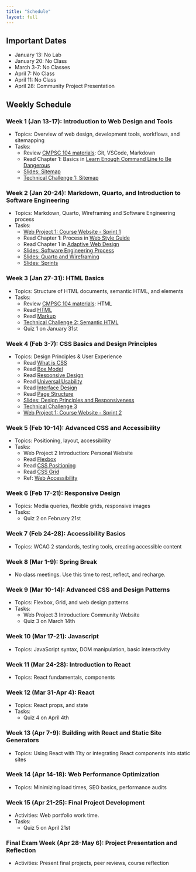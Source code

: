 ```yaml
---
title: "Schedule"
layout: full
---
```


## Important Dates

- January 13: No Lab
- January 20: No Class
- March 3-7: No Classes
- April 7: No Class
- April 11: No Class
- April 28: Community Project Presentation



## Weekly Schedule

### Week 1 (Jan 13-17): Introduction to Web Design and Tools  
- Topics: Overview of web design, development tools, workflows, and sitemapping  
- Tasks:  
  - Review [CMPSC 104 materials](https://github.com/allegheny-college-cmpsc-104-Fall-2024/classDocs/tree/main/lessons): Git, VSCode, Markdown
  - Read Chapter 1: Basics in [Learn Enough Command Line to Be Dangerous](https://www.learnenough.com/command-line-tutorial)  
  - [Slides: Sitemap](week1/index.qmd)
  - [Technical Challenge 1: Sitemap](https://classroom.github.com/a/4uWr1dqq)

### Week 2 (Jan 20-24): Markdown, Quarto, and Introduction to Software Engineering    
- Topics: Markdown, Quarto, Wireframing and Software Engineering process
- Tasks:  
  - [Web Project 1: Course Website - Sprint 1](https://classroom.github.com/a/TWfWTBaQ)
  - Read Chapter 1: Process in [Web Style Guide](https://www.webstyleguide.com/wsg3/1-process)  
  - Read Chapter 1 in [Adaptive Web Design](https://adaptivewebdesign.info/1st-edition/read/)
  - [Slides: Software Engineering Process](week2/index.qmd)
  - [Slides: Quarto and Wireframing](week2_2/index.qmd)
  - [Slides: Sprints](week2_3/index.qmd)

### Week 3 (Jan 27-31): HTML Basics  
- Topics: Structure of HTML documents, semantic HTML, and elements  
- Tasks:  
  - Review [CMPSC 104 materials](https://github.com/allegheny-college-cmpsc-104-Fall-2024/classDocs/tree/main/lessons): HTML
  - Read [HTML](https://developer.mozilla.org/en-US/docs/Web/HTML)
  - Read [Markup](https://adaptivewebdesign.info/1st-edition/read/chapter-2.html)
  - [Technical Challenge 2: Semantic HTML](https://classroom.github.com/a/32KcroMs)
  - Quiz 1 on January 31st

### Week 4 (Feb 3-7): CSS Basics and Design Principles  
- Topics: Design Principles & User Experience 
  - Read [What is CSS](https://developer.mozilla.org/en-US/docs/Learn_web_development/Core/Styling_basics/What_is_CSS)
  - Read [Box Model](https://developer.mozilla.org/en-US/docs/Learn_web_development/Core/Styling_basics/Box_model)
  - Read [Responsive Design](https://developer.mozilla.org/en-US/docs/Learn_web_development/Core/CSS_layout/Responsive_Design)
  - Read [Universal Usability](https://www.webstyleguide.com/wsg3/2-universal-usability/index.html)
  - Read [Interface Design](https://www.webstyleguide.com/wsg3/4-interface-design/index.html)
  - Read [Page Structure](https://www.webstyleguide.com/wsg3/6-page-structure/index.html)
  - [Slides: Design Principles and Responsiveness](week4/index.qmd)
  - [Technical Challenge 3](https://classroom.github.com/a/f1JC8UnX)
  - [Web Project 1: Course Website - Sprint 2](https://classroom.github.com/a/TWfWTBaQ)

### Week 5 (Feb 10-14): Advanced CSS and Accessibility 
- Topics: Positioning, layout, accessibility
- Tasks:  
  - Web Project 2 Introduction: Personal Website 
  - Read [Flexbox](https://developer.mozilla.org/en-US/docs/Learn_web_development/Core/CSS_layout/Flexbox)
  - Read [CSS Positioning](https://developer.mozilla.org/en-US/docs/Web/CSS/position)
  - Read [CSS Grid](https://developer.mozilla.org/en-US/docs/Learn_web_development/Core/CSS_layout/Grids)
  - Ref: [Web Accessibility](https://developer.mozilla.org/en-US/docs/Learn_web_development/Core/Accessibility)

### Week 6 (Feb 17-21): Responsive Design  
- Topics: Media queries, flexible grids, responsive images 
- Tasks:  
  - Quiz 2 on February 21st 

### Week 7 (Feb 24-28): Accessibility Basics  
- Topics: WCAG 2 standards, testing tools, creating accessible content  

### Week 8 (Mar 1-9): Spring Break
- No class meetings. Use this time to rest, reflect, and recharge.

### Week 9 (Mar 10-14): Advanced CSS and Design Patterns   
- Topics: Flexbox, Grid, and web design patterns  
- Tasks:  
  - Web Project 3 Introduction: Community Website 
  - Quiz 3 on March 14th 

### Week 10 (Mar 17-21): Javascript  
- Topics: JavaScript syntax, DOM manipulation, basic interactivity  

### Week 11 (Mar 24-28): Introduction to React 
- Topics: React fundamentals, components   

### Week 12 (Mar 31-Apr 4): React  
- Topics: React props, and state  
- Tasks:  
  - Quiz 4 on April 4th

### Week 13 (Apr 7-9): Building with React and Static Site Generators  
- Topics: Using React with 11ty or integrating React components into static sites  

### Week 14 (Apr 14-18): Web Performance Optimization  
- Topics: Minimizing load times, SEO basics, performance audits  

### Week 15 (Apr 21-25): Final Project Development  
- Activities: Web portfolio work time.
- Tasks:  
  - Quiz 5 on April 21st

### Final Exam Week (Apr 28-May 6): Project Presentation and Reflection  
- Activities: Present final projects, peer reviews, course reflection
